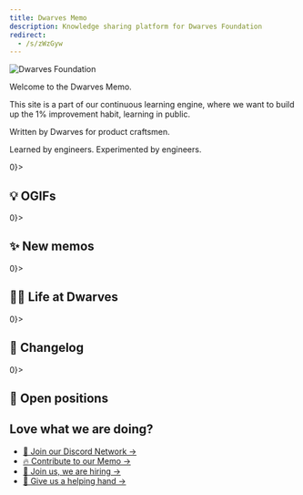 ```yaml
---
title: Dwarves Memo
description: Knowledge sharing platform for Dwarves Foundation
redirect:
  - /s/zWzGyw
---
```


<img src="/assets/home_cover.webp" alt="Dwarves Foundation" className="w-full h-auto no-zoom" />

Welcome to the Dwarves Memo.

This site is a part of our continuous learning engine, where we want to build up the 1% improvement habit, learning in public.

Written by Dwarves for product craftsmen.

Learned by engineers. Experimented by engineers.

<If condition={ogifMemos?.length > 0}>
  ## 💡 OGIFs
  <MemoVLinkList data={ogifMemos} hideDate color="secondary" />
</If>

<If condition={newMemos?.length > 0}>
  ## ✨ New memos
  <MemoVList data={newMemos} hideDate />
</If>

<If condition={teamMemos?.length > 0}>
  ## 🧑‍💻 Life at Dwarves
  <MemoVList data={teamMemos} hideAuthors hideThumbnail />
</If>

<If condition={changelogMemos?.length > 0}>
  ## 📝 Changelog
  <MemoVLinkList data={changelogMemos} />
</If>

<If condition={hiringMemos?.length > 0}>
  ## 🤝 Open positions
  <MemoVList data={hiringMemos} hideAuthors hideThumbnail hideDate />
</If>

<div className="love-watch-we-are-doing">
  <h2>
    Love what we are doing?
  </h2>
  <ul>
    <li>
      <a
        href="https://discord.gg/dfoundation"
        className="text-primary text-sm"
      >
        🩷 Join our Discord Network →
      </a>
    </li>
    <li>
      <a
        href="https://github.com/dwarvesf/playground"
        className="!text-primary text-sm"
      >
        🔥 Contribute to our Memo →
      </a>
    </li>
    <li>
      <a
        href="https://careers.d.foundation/"
        className="text-primary text-sm"
      >
        🤝 Join us, we are hiring →
      </a>
    </li>
    <li>
      <a
        href="http://memo.d.foundation/earn/"
        className="text-primary text-sm"
      >
        🙋 Give us a helping hand →
      </a>
    </li>
  </ul>
</div>
